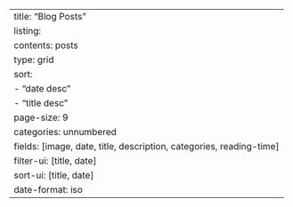 ---
title: "Blog Posts"
listing:
  contents: posts
  type: grid
  sort:
    - "date desc"
    - "title desc"
  page-size: 9
  categories: unnumbered
  fields: [image, date, title, description, categories, reading-time]
  filter-ui: [title, date]
  sort-ui: [title, date]
  date-format: iso
---